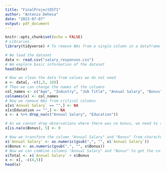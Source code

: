 ---
title: "FinalProjectDST1"
author: "Antonio Dehesa"
date: "2023-07-07"
output: pdf_document
---

```{r setup, include=TRUE, warning=FALSE}
knitr::opts_chunk$set(echo = FALSE)
# Libraries
library(tidyverse) # To remove NAs from a single column in a dataframe
```

```{r}
# We load the dataset
data <- read.csv("salary_responses.csv")
# We explore basic information of the dataset
head(data)
```

```{r}
# Now we clean the data from values we do not need
x <- data[, -c(1,5, 10)]
# Then we can change the names of the columns
col_names <- c("Age", "Industry", "Job Title", "Annual Salary", "Bonus", "Currency", "Alternate Currency", "Country", "US State", "US City", "Work experience", "Work experience in field", "Education", "Gender", "Race")
colnames(x) <- col_names
# Now we remove NAs from critical columns
x[x$`Annual Salary` == "",] <- NA
x[x$Education == "",] <- NA
x <- x %>% drop_na(c("Annual Salary", "Education"))

# As we cannot drop observations where there was no bonus, we need to set NA values to 0 to be able to add them
x[is.na(x$Bonus), 5] <- 0 

# Now we transform the column "Annual Salary" and "Bonus" from character to integer
x$`Annual Salary` <- as.numeric(gsub(",", "", x$`Annual Salary`))
x$Bonus <- as.numeric(gsub(",", "", x$Bonus))
# Now we can combine columns "Annual Salary" and "Bonus" to get the column "Total"
x$Total <- x$`Annual Salary` + x$Bonus
x <- x[, -c(4,5)]
head(x)
```

